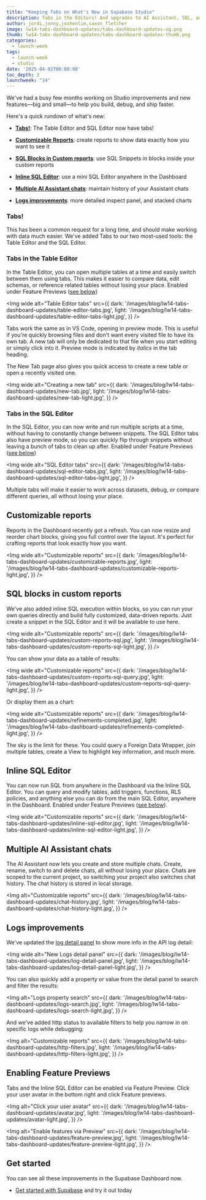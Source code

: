 ```yaml
---
title: "Keeping Tabs on What's New in Supabase Studio"
description: Tabs in the Editors! And upgrades to AI Assistant, SQL, and Logs
author: jordi,jonny,joshenlim,saxon_fletcher
image: lw14-tabs-dashboard-updates/tabs-dashboard-updates-og.png
thumb: lw14-tabs-dashboard-updates/tabs-dashboard-updates-thumb.png
categories:
  - launch-week
tags:
  - launch-week
  - studio
date: '2025-04-02T00:00:00'
toc_depth: 3
launchweek: "14"
---
```


We've had a busy few months working on Studio improvements and new features—big and small—to help you build, debug, and ship faster.

Here's a quick rundown of what's new:

- [**Tabs!**](#tabs): The Table Editor and SQL Editor now have tabs!

- [**Customizable Reports**](#customizable-reports): create reports to show
  data exactly how you want to see it

- [**SQL Blocks in Custom reports**](#sql-blocks-in-custom-reports): use SQL Snippets in blocks inside your custom reports

- [**Inline SQL Editor**](#inline-sql-editor): use a mini SQL Editor anywhere in the Dashboard

- [**Multiple AI Assistant chats**](#multiple-ai-assistant-chats): maintain history of your Assistant chats

- [**Logs improvements**](#logs-improvements): more detailed inspect panel, and stacked charts

### Tabs!

This has been a common request for a long time, and should make working with data much easier. We've added Tabs to our two most-used tools: the Table Editor and the SQL Editor.

### Tabs in the Table Editor

In the Table Editor, you can open multiple tables at a time and easily switch between them using tabs. This makes it easier to compare data, edit schemas, or reference related tables without losing your place. Enabled under Feature Previews ([see below](#enabling-feature-previews))

<Img
  wide
  alt="Table Editor tabs"
  src={{
    dark: '/images/blog/lw14-tabs-dashboard-updates/table-editor-tabs.jpg',
    light: '/images/blog/lw14-tabs-dashboard-updates/table-editor-tabs-light.jpg',
  }}
/>

Tabs work the same as in VS Code, opening in preview mode. This is useful if you're quickly browsing files and don't want every visited file to have its own tab. A new tab will only be dedicated to that file when you start editing or simply click into it. Preview mode is indicated by _italics_ in the tab heading.

The New Tab page also gives you quick access to create a new table or open a recently visited one.

<Img
  wide
  alt="Creating a new tab"
  src={{
    dark: '/images/blog/lw14-tabs-dashboard-updates/new-tab.jpg',
    light: '/images/blog/lw14-tabs-dashboard-updates/new-tab-light.jpg',
  }}
/>

### Tabs in the SQL Editor

In the SQL Editor, you can now write and run multiple scripts at a time, without having to constantly change between snippets. The SQL Editor tabs also have preview mode, so you can quickly flip through snippets without leaving a bunch of tabs to clean up after. Enabled under Feature Previews ([see below](#enabling-feature-previews))

<Img
  wide
  alt="SQL Editor tabs"
  src={{
    dark: '/images/blog/lw14-tabs-dashboard-updates/sql-editor-tabs.jpg',
    light: '/images/blog/lw14-tabs-dashboard-updates/sql-editor-tabs-light.jpg',
  }}
/>

Multiple tabs will make it easier to work across datasets, debug, or compare different queries, all without losing your place.

## Customizable reports

Reports in the Dashboard recently got a refresh. You can now resize and reorder chart blocks, giving you full control over the layout. It's perfect for crafting reports that look exactly how you want.

<Img
  wide
  alt="Customizable reports"
  src={{
    dark: '/images/blog/lw14-tabs-dashboard-updates/customizable-reports.jpg',
    light: '/images/blog/lw14-tabs-dashboard-updates/customizable-reports-light.jpg',
  }}
/>

## SQL blocks in custom reports

We've also added inline SQL execution within blocks, so you can run your own queries directly and build fully customized, data-driven reports. Just create a snippet in the SQL Editor and it will be available to use here.

<Img
  wide
  alt="Customizable reports"
  src={{
    dark: '/images/blog/lw14-tabs-dashboard-updates/custom-reports-sql.jpg',
    light: '/images/blog/lw14-tabs-dashboard-updates/custom-reports-sql-light.jpg',
  }}
/>

You can show your data as a table of results:

<Img
  wide
  alt="Customizable reports"
  src={{
    dark: '/images/blog/lw14-tabs-dashboard-updates/custom-reports-sql-query.jpg',
    light: '/images/blog/lw14-tabs-dashboard-updates/custom-reports-sql-query-light.jpg',
  }}
/>

Or display them as a chart:

<Img
  wide
  alt="Customizable reports"
  src={{
    dark: '/images/blog/lw14-tabs-dashboard-updates/refinements-completed.jpg',
    light: '/images/blog/lw14-tabs-dashboard-updates/refinements-completed-light.jpg',
  }}
/>

The sky is the limit for these. You could query a Foreign Data Wrapper, join multiple tables, create a View to highlight key information, and much more.

## Inline SQL Editor

You can now run SQL from anywhere in the Dashboard via the Inline SQL Editor. You can query and modify tables, add triggers, functions, RLS policies, and anything else you can do from the main SQL Editor, anywhere in the Dashboard. Enabled under Feature Previews ([see below](#enabling-feature-previews)).

<Img
  wide
  alt="Customizable reports"
  src={{
    dark: '/images/blog/lw14-tabs-dashboard-updates/inline-sql-editor.jpg',
    light: '/images/blog/lw14-tabs-dashboard-updates/inline-sql-editor-light.jpg',
  }}
/>

## Multiple AI Assistant chats

The AI Assistant now lets you create and store multiple chats. Create, rename, switch to and delete chats, all without losing your place. Chats are scoped to the current project, so switching your project also switches chat history. The chat history is stored in local storage.

<Img
  alt="Customizable reports"
  src={{
    dark: '/images/blog/lw14-tabs-dashboard-updates/chat-history.jpg',
    light: '/images/blog/lw14-tabs-dashboard-updates/chat-history-light.jpg',
  }}
/>

## Logs improvements

We've updated the [log detail panel](https://github.com/supabase/supabase/pull/33536) to show more info in the API log detail:

<Img
  wide
  alt="New Logs detail panel"
  src={{
    dark: '/images/blog/lw14-tabs-dashboard-updates/log-detail-panel.jpg',
    light: '/images/blog/lw14-tabs-dashboard-updates/log-detail-panel-light.jpg',
  }}
/>

You can also quickly add a property or value from the detail panel to search and filter the results:

<Img
  alt="Logs property search"
  src={{
    dark: '/images/blog/lw14-tabs-dashboard-updates/logs-search.jpg',
    light: '/images/blog/lw14-tabs-dashboard-updates/logs-search-light.jpg',
  }}
/>

And we've added http status to available filters to help you narrow in on specific logs while debugging:

<Img
  alt="Customizable reports"
  src={{
    dark: '/images/blog/lw14-tabs-dashboard-updates/http-filters.jpg',
    light: '/images/blog/lw14-tabs-dashboard-updates/http-filters-light.jpg',
  }}
/>

## Enabling Feature Previews

Tabs and the Inline SQL Editor can be enabled via Feature Preview. Click your user avatar in the bottom right and click Feature previews.

<Img
  alt="Click your user avatar"
  src={{
    dark: '/images/blog/lw14-tabs-dashboard-updates/avatar.jpg',
    light: '/images/blog/lw14-tabs-dashboard-updates/avatar-light.jpg',
  }}
/>

<Img
  alt="Enable features via Preview"
  src={{
    dark: '/images/blog/lw14-tabs-dashboard-updates/feature-preview.jpg',
    light: '/images/blog/lw14-tabs-dashboard-updates/feature-preview-light.jpg',
  }}
/>

## Get started

You can see all these improvements in the Supabase Dashboard now.

- [Get started with Supabase](https://supabase.com/dashboard/sign-in?returnTo=%2Fprojects) and try it out today
